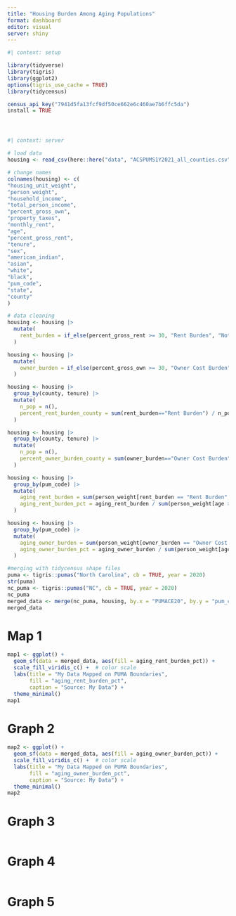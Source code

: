 ```yaml
---
title: "Housing Burden Among Aging Populations"
format: dashboard
editor: visual
server: shiny
---
```


```r
#| context: setup

library(tidyverse)
library(tigris)
library(ggplot2)
options(tigris_use_cache = TRUE)
library(tidycensus)

census_api_key("7941d5fa13fcf9df50ce662e6c460ae7b6ffc5da")
install = TRUE
```

#  {.sidebar}

```r

```

```r
#| context: server

# load data
housing <- read_csv(here::here("data", "ACSPUMS1Y2021_all_counties.csv"))

# change names
colnames(housing) <- c(
"housing_unit_weight",
"person_weight",
"household_income",
"total_person_income",
"percent_gross_own",
"property_taxes",
"monthly_rent",
"age",
"percent_gross_rent",
"tenure",
"sex",
"american_indian",
"asian",
"white",
"black",
"pum_code",
"state",
"county"
)

# data cleaning
housing <- housing |> 
  mutate(
    rent_burden = if_else(percent_gross_rent >= 30, "Rent Burden", "Not Rent Burden")
  )

housing <- housing |> 
  mutate(
    owner_burden = if_else(percent_gross_own >= 30, "Owner Cost Burden", "Not Owner Cost Burden")
  )

housing <- housing |> 
  group_by(county, tenure) |> 
  mutate(
    n_pop = n(),
    percent_rent_burden_county = sum(rent_burden=="Rent Burden") / n_pop
  )

housing <- housing |> 
  group_by(county, tenure) |> 
  mutate(
    n_pop = n(),
    percent_owner_burden_county = sum(owner_burden=="Owner Cost Burden") / n_pop
  )

housing <- housing |>
  group_by(pum_code) |> 
  mutate(
    aging_rent_burden = sum(person_weight[rent_burden == "Rent Burden" & age >= 55]),
    aging_rent_burden_pct = aging_rent_burden / sum(person_weight[age >= 55])
  )

housing <- housing |>
  group_by(pum_code) |> 
  mutate(
    aging_owner_burden = sum(person_weight[owner_burden == "Owner Cost Burden" & age >= 55]),
    aging_owner_burden_pct = aging_owner_burden / sum(person_weight[age >= 55])
  )

#merging with tidycensus shape files
puma <- tigris::pumas("North Carolina", cb = TRUE, year = 2020)
str(puma)
nc_puma <- tigris::pumas("NC", cb = TRUE, year = 2020)
nc_puma
merged_data <- merge(nc_puma, housing, by.x = "PUMACE20", by.y = "pum_code")
merged_data
```

# Map 1

```r
map1 <- ggplot() +
  geom_sf(data = merged_data, aes(fill = aging_rent_burden_pct)) +
  scale_fill_viridis_c() +  # color scale
  labs(title = "My Data Mapped on PUMA Boundaries",
       fill = "aging_rent_burden_pct",
       caption = "Source: My Data") +
  theme_minimal()
map1
```

# Graph 2

```r
map2 <- ggplot() +
  geom_sf(data = merged_data, aes(fill = aging_owner_burden_pct)) +
  scale_fill_viridis_c() +  # color scale
  labs(title = "My Data Mapped on PUMA Boundaries",
       fill = "aging_owner_burden_pct",
       caption = "Source: My Data") +
  theme_minimal()
map2
```

# Graph 3

```r

```

# Graph 4

```r

```

# Graph 5
```r

```

